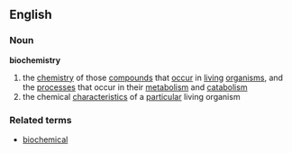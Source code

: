==English==
===Noun===
'''biochemistry'''
# the [[chemistry]] of those [[compound]]s that [[occur]] in [[living]] [[organism]]s, and the [[process]]es that occur in their [[metabolism]] and [[catabolism]]
# the chemical [[characteristic]]s of a [[particular]] living organism
===Related terms===
* [[biochemical]]